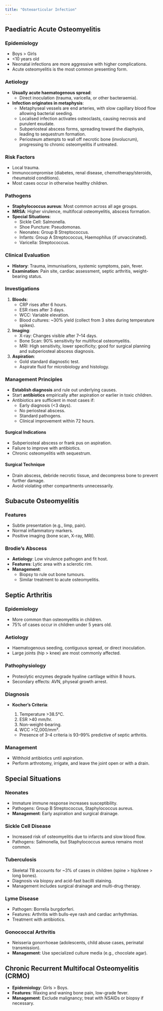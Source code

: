 ```yaml
---
title: "Osteoarticular Infection"
---
```


## Paediatric Acute Osteomyelitis

### Epidemiology

-   Boys \> Girls
-   \<10 years old
-   Neonatal infections are more aggressive with higher complications.
-   Acute osteomyelitis is the most common presenting form.

### Aetiology

-   **Usually acute haematogenous spread**:
    -   Direct inoculation (trauma, varicella, or other bacteraemia).
-   **Infection originates in metaphysis**:
    -   Metaphyseal vessels are end arteries, with slow capillary blood flow allowing bacterial seeding.
    -   Localised infection activates osteoclasts, causing necrosis and purulent exudate.
    -   Subperiosteal abscess forms, spreading toward the diaphysis, leading to sequestrum formation.
    -   Periosteum attempts to wall off necrotic bone (involucrum), progressing to chronic osteomyelitis if untreated.

### Risk Factors

-   Local trauma.
-   Immunocompromise (diabetes, renal disease, chemotherapy/steroids, rheumatoid conditions).
-   Most cases occur in otherwise healthy children.

### Pathogens

-   **Staphylococcus aureus**: Most common across all age groups.
-   **MRSA**: Higher virulence, multifocal osteomyelitis, abscess formation.
-   **Special Situations**:
    -   Sickle Cell: Salmonella.
    -   Shoe Puncture: Pseudomonas.
    -   Neonates: Group B Streptococcus.
    -   Infants: Group A Streptococcus, Haemophilus (if unvaccinated).
    -   Varicella: Streptococcus.

### Clinical Evaluation

-   **History**: Trauma, immunisations, systemic symptoms, pain, fever.
-   **Examination**: Pain site, cardiac assessment, septic arthritis, weight-bearing status.

### Investigations

1.  **Bloods**:
    -   CRP rises after 6 hours.
    -   ESR rises after 3 days.
    -   WCC: Variable elevation.
    -   Blood cultures: \~30% yield (collect from 3 sites during temperature spikes).
2.  **Imaging**:
    -   X-ray: Changes visible after 7–14 days.
    -   Bone Scan: 90% sensitivity for multifocal osteomyelitis.
    -   MRI: High sensitivity, lower specificity; good for surgical planning and subperiosteal abscess diagnosis.
3.  **Aspiration**:
    -   Gold standard diagnostic test.
    -   Aspirate fluid for microbiology and histology.

### Management Principles

-   **Establish diagnosis** and rule out underlying causes.
-   Start **antibiotics** empirically after aspiration or earlier in toxic children.
-   Antibiotics are sufficient in most cases if:
    -   Early diagnosis (\<3 days).
    -   No periosteal abscess.
    -   Standard pathogens.
    -   Clinical improvement within 72 hours.

#### Surgical Indications

-   Subperiosteal abscess or frank pus on aspiration.
-   Failure to improve with antibiotics.
-   Chronic osteomyelitis with sequestrum.

#### Surgical Technique

-   Drain abscess, debride necrotic tissue, and decompress bone to prevent further damage.
-   Avoid violating other compartments unnecessarily.

## Subacute Osteomyelitis

### Features

-   Subtle presentation (e.g., limp, pain).
-   Normal inflammatory markers.
-   Positive imaging (bone scan, X-ray, MRI).

### Brodie’s Abscess

-   **Aetiology**: Low virulence pathogen and fit host.
-   **Features**: Lytic area with a sclerotic rim.
-   **Management**:
    -   Biopsy to rule out bone tumours.
    -   Similar treatment to acute osteomyelitis.

## Septic Arthritis

### Epidemiology

-   More common than osteomyelitis in children.
-   75% of cases occur in children under 5 years old.

### Aetiology

-   Haematogenous seeding, contiguous spread, or direct inoculation.
-   Large joints (hip \> knee) are most commonly affected.

### Pathophysiology

-   Proteolytic enzymes degrade hyaline cartilage within 8 hours.
-   Secondary effects: AVN, physeal growth arrest.

### Diagnosis

-   **Kocher’s Criteria**:

    1.  Temperature \>38.5°C.
    2.  ESR \>40 mm/hr.
    3.  Non-weight-bearing.
    4.  WCC \>12,000/mm³.

    -   Presence of 3–4 criteria is 93–99% predictive of septic arthritis.

### Management

-   Withhold antibiotics until aspiration.
-   Perform arthrotomy, irrigate, and leave the joint open or with a drain.

## Special Situations

### Neonates

-   Immature immune response increases susceptibility.
-   Pathogens: Group B Streptococcus, Staphylococcus aureus.
-   **Management**: Early aspiration and surgical drainage.

### Sickle Cell Disease

-   Increased risk of osteomyelitis due to infarcts and slow blood flow.
-   Pathogens: Salmonella, but Staphylococcus aureus remains most common.

### Tuberculosis

-   Skeletal TB accounts for \~3% of cases in children (spine \> hip/knee \> long bones).
-   Diagnosis via biopsy and acid-fast bacilli staining.
-   Management includes surgical drainage and multi-drug therapy.

### Lyme Disease

-   Pathogen: Borrelia burgdorferi.
-   Features: Arthritis with bulls-eye rash and cardiac arrhythmias.
-   Treatment with antibiotics.

### Gonococcal Arthritis

-   Neisseria gonorrhoeae (adolescents, child abuse cases, perinatal transmission).
-   **Management**: Use specialized culture media (e.g., chocolate agar).

## Chronic Recurrent Multifocal Osteomyelitis (CRMO)

-   **Epidemiology**: Girls \> Boys.
-   **Features**: Waxing and waning bone pain, low-grade fever.
-   **Management**: Exclude malignancy; treat with NSAIDs or biopsy if necessary.
